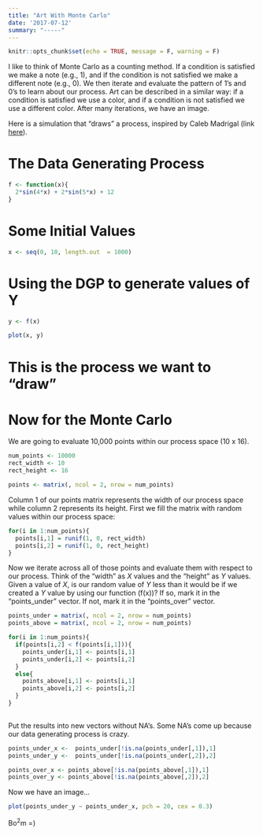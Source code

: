 ```yaml
---
title: "Art With Monte Carlo"
date: '2017-07-12'
summary: "-----"
---
```


```r
knitr::opts_chunk$set(echo = TRUE, message = F, warning = F)
```

I like to think of Monte Carlo as a counting method. If a condition is satisfied we make a note (e.g., 1), and if the condition is not satisfied we make a different note (e.g., 0). We then iterate and evaluate the pattern of 1's and 0's to learn about our process. Art can be described in a similar way: if a condition is satisfied we use a color, and if a condition is not satisfied we use a different color. After many iterations, we have an image.

Here is a simulation that "draws" a process, inspired by Caleb Madrigal (link [here](https://github.com/calebmadrigal/math-with-python/blob/master/MonteCarloEstimation.ipynb)).

# The Data Generating Process


```r

f <- function(x){
  2*sin(4*x) + 2*sin(5*x) + 12
}

```


# Some Initial Values

```r

x <- seq(0, 10, length.out  = 1000)

```

# Using the DGP to generate values of Y

```r

y <- f(x)

plot(x, y)

```

# This is the process we want to "draw"

# Now for the Monte Carlo

We are going to evaluate 10,000 points within our process space (10 x 16).

```r
num_points <- 10000
rect_width <- 10
rect_height <- 16

points <- matrix(, ncol = 2, nrow = num_points)

```

Column 1 of our points matrix represents the width of our process space while column 2 represents its height. First we fill the matrix with random values within our process space:

```r

for(i in 1:num_points){
  points[i,1] = runif(1, 0, rect_width)
  points[i,2] = runif(1, 0, rect_height)
}
```

Now we iterate across all of those points and evaluate them with respect to our process. Think of the "width" as *X* values and the "height" as *Y* values. Given a value of *X*, is our random value of *Y* less than it would be if we created a *Y* value by using our function (f(x))? If so, mark it in the "points_under" vector. If not, mark it in the "points_over" vector.

```r

points_under = matrix(, ncol = 2, nrow = num_points)
points_above = matrix(, ncol = 2, nrow = num_points)

for(i in 1:num_points){
  if(points[i,2] < f(points[i,1])){
    points_under[i,1] <- points[i,1]
    points_under[i,2] <- points[i,2]
  }
  else{
    points_above[i,1] <- points[i,1]
    points_above[i,2] <- points[i,2]
  }
}
  
```

Put the results into new vectors without NA's. Some NA's come up because our data generating process is crazy.

```r

points_under_x <-  points_under[!is.na(points_under[,1]),1]
points_under_y <-  points_under[!is.na(points_under[,2]),2]

points_over_x <- points_above[!is.na(points_above[,1]),1]
points_over_y <- points_above[!is.na(points_above[,2]),2]

```

Now we have an image...

```r
plot(points_under_y ~ points_under_x, pch = 20, cex = 0.3)

```

Bo$^2$m =)